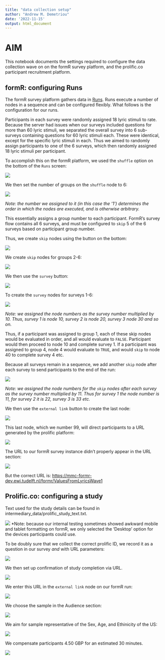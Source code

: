 ```yaml
---
title: "data collection setup"
author: "Andrew M. Demetriou"
date: '2022-11-15'
output: html_document
---
```


# AIM

This notebook documents the settings required to configure the data collection wave on on the formR survey platform, and the prolific.co participant recruitment platform.

## formR: configuring Runs

The formR survey platform gathers data in [Runs](https://formr.org/documentation/#run_module_explanations). Runs execute a number of nodes in a sequence and can be configured flexibly. What follows is the configuration for our runs.

Participants in each survey were randomly assigned 18 lyric stimuli to rate. Because the server had issues when our surveys included questions for more than 60 lyric stimuli, we separated the overall survey into 6 sub-surveys containing questions for 60 lyric stimuli each. These were identical, except for the specific lyric stimuli in each. Thus we aimed to randomly assign participants to one of the 6 surveys, which then randomly assigned 18 lyric stimuli per participant.

To accomplish this on the formR platform, we used the `shuffle` option on the bottom of the `Runs` screen:

![](screenshots/shuffle_button.png)

We then set the number of groups on the `shuffle` node to 6:

![](screenshots/shuffle_node.png)

*Note: the number we assigned to it (in this case the '1') determines the order in which the nodes are executed, and is otherwise arbitrary.*

This essentially assigns a group number to each participant. FormR's survey flow contains all 6 surveys, and must be configured to `skip` 5 of the 6 surveys based on participant group number.

Thus, we create `skip` nodes using the button on the bottom:

![](screenshots/skip_button.png)

We create `skip` nodes for groups 2-6:

![](screenshots/skip_nodes.png)

We then use the `survey` button:

![](screenshots/survey_button.png)

To create the `survey` nodes for surveys 1-6:

![](screenshots/survey_node.png)

*Note: we assigned the node numbers as the survey number multiplied by 10. Thus, survey 1 is node 10, survey 2 is node 20, survey 3 node 30 and so on.*

Thus, if a participant was assigned to group 1, each of these skip nodes would be evaluated in order, and all would evaluate to `FALSE`. Participant would then proceed to node 10 and complete survey 1. If a participant was assigned to group 4, node 4 would evaluate to `TRUE`, and would `skip` to node 40 to complete survey 4 etc.

Because all surveys remain in a sequence, we add another `skip` node after each survey to send participants to the end of the run:

![](screenshots/skip_node_2.png)

*Note: we assigned the node numbers for the `skip` nodes after each survey as the survey number multiplied by 11. Thus for survey 1 the node number is 11, for survey 2 it is 22, survey 3 is 33 etc.*

We then use the `external link` button to create the last node:

![](screenshots/external_link_button.png)

This last node, which we number 99, will direct participants to a URL generated by the prolific platform:

![](screenshots/external_link_node.png)

The URL to our formR survey instance didn't properly appear in the URL section:

![](screenshots/study%20URL.png)

But the correct URL is: <https://mmc-formr-dev.ewi.tudelft.nl/formr/ValuesFromLyricsWave1>

## Prolific.co: configuring a study

Text used for the study details can be found in intermediary_data/prolific_study_text.txt.

![](screenshots/study_details.png) \*Note: because our internal testing sometimes showed awkward mobile and tablet formatting on formR, we only selected the 'Desktop' option for the devices participants could use.

To be doubly sure that we collect the correct prolific ID, we record it as a question in our survey *and* with URL parameters:

![](screenshots/prolific_ID.png)

We then set up confirmation of study completion via URL.

![](screenshots/completion_URL.png)

We enter this URL in the `external link` node on our formR run:

![](screenshots/external_link_node_2.png)

We choose the sample in the Audience section:

![](screenshots/audience.png)

We aim for sample representative of the Sex, Age, and Ethinicity of the US:

![](screenshots/representative_sample.png)

We compensate participants 4.50 GBP for an estimated 30 minutes.

![](screenshots/compensation.png)
